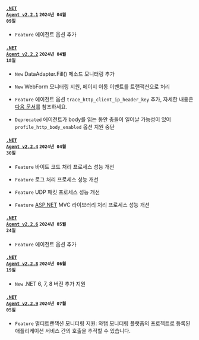 #### <code class='changelog-service'><a href="../release-notes/dotnet/dotnet-2_2_1">.NET Agent v2.2.1</a></code> <code class='changelog-date'>2024년 04월 09일</code>

- <code class="Feature">Feature</code> 에이전트 옵션 추가

#### <code class='changelog-service'><a href="../release-notes/dotnet/dotnet-2_2_2">.NET Agent v2.2.2</a></code> <code class='changelog-date'>2024년 04월 18일</code>

- <code class="New">New</code> DataAdapter.Fill() 메소드 모니터링 추가

- <code class="New">New</code> WebForm 모니터링 지원, 페이지 이동 이벤트를 트랜잭션으로 처리

- <code class="Feature">Feature</code> 에이전트 옵션 <code>trace_http_client_ip_header_key</code> 추가, 자세한 내용은 <a href="/dotnet/agent-number-of-user#trace_http_client_ip_header_key">다음 문서</a>를 참조하세요.

- <code class="Deprecated">Deprecated</code> 에이전트가 body를 읽는 동안 충돌이 일어날 가능성이 있어 <code>profile_http_body_enabled</code> 옵션 지원 중단

#### <code class='changelog-service'><a href="../release-notes/dotnet/dotnet-2_2_4">.NET Agent v2.2.4</a></code> <code class='changelog-date'>2024년 04월 30일</code>

- <code class="Feature">Feature</code> 바이트 코드 처리 프로세스 성능 개선

- <code class="Feature">Feature</code> 로그 처리 프로세스 성능 개선

- <code class="Feature">Feature</code> UDP 패킷 프로세스 성능 개선

- <code class="Feature">Feature</code> <a href="http://ASP.NET" target="_blank" rel="noopener noreferrer">ASP.NET</a> MVC 라이브러리 처리 프로세스 성능 개선

#### <code class='changelog-service'><a href="../release-notes/dotnet/dotnet-2_2_6">.NET Agent v2.2.6</a></code> <code class='changelog-date'>2024년 05월 24일</code>

- <code class="Feature">Feature</code> 에이전트 옵션 추가

#### <code class='changelog-service'><a href="../release-notes/dotnet/dotnet-2_2_8">.NET Agent v2.2.8</a></code> <code class='changelog-date'>2024년 06월 19일</code>

- <code class="New">New</code> .NET 6, 7, 8 버전 추가 지원

#### <code class='changelog-service'><a href="../release-notes/dotnet/dotnet-2_2_9">.NET Agent v2.2.9</a></code> <code class='changelog-date'>2024년 07월 05일</code>

- <code class="Feature">Feature</code> 멀티트랜잭션 모니터링 지원: 와탭 모니터링 플랫폼의 프로젝트로 등록된 애플리케이션 서비스 간의 호출을 추적할 수 있습니다.

